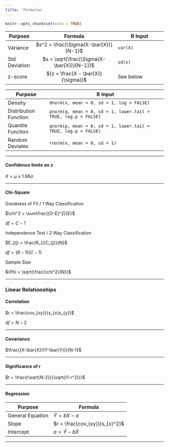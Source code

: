 ```yaml
---
title: 'Formulae'
---
```


```r
knitr::opts_chunk$set(echo = TRUE)
```

| Purpose       | Formula                                    | R Input                  |
|---------------|:------------------------------------------:|--------------------------|
| Variance      | $s^2 = \frac{\Sigma(X-\bar{X})}{N-1}$      | `var(X)`                 |
| Std Deviation | $s = \sqrt{\frac{\Sigma(X-\bar{X})}{N-1}}$ | `sd(x)`                  |
| z-score       | ${z = \frac{X - \bar{X}}{\sigma}}$         | See below |

| Purpose               | R Input                                                        |
|-----------------------|----------------------------------------------------------------|
| Density               | `dnorm(x, mean = 0, sd = 1, log = FALSE)`                      |
| Distribution Function | `pnorm(q, mean = 0, sd = 1, lower.tail = TRUE, log.p = FALSE)` |
| Quantile Function     | `qnorm(p, mean = 0, sd = 1, lower.tail = TRUE, log.p = FALSE)` |
| Random Deviates       | `rnorm(n, mean = 0, sd = 1)`                                   |
      
---

#### Confidence limits on z

$X = \mu \pm 1.96\sigma$

---

#### Chi-Square

Goodness of Fit / 1 Way Classification

$\chi^2 = \sum\frac{(O-E)^2}{E}$

$df = C - 1$

Independence Test / 2 Way Classification

$E_{ij} = \frac{R_{i}C_{j}}{N}$

$df = (R-1)(C-1)$

Sample Size

$\Phi = \sqrt{\frac{\chi^2}{N}}$

---

### Linear Relationships

#### Correlation

$r = \frac{cov_{xy}}{s_{x}s_{y}}$

$df = N-2$

---

#### Covariance

$\frac{(X-\bar{X})(Y-\bar{Y})}{N-1}$

---

#### Significance of r

$t = \frac{r\sqrt{N-2}}{\sqrt{(1-r^2)}}$

---

#### Regression


| Purpose          | Formula                        |
|------------------|--------------------------------|
| General Equation | $\hat{Y} = bX - a$             |
| Slope            | $r = \frac{cov_{xy}}{s_{x}^2}$ |
| Intercept        | $a = \bar{Y} - b\bar{X}$       |

---